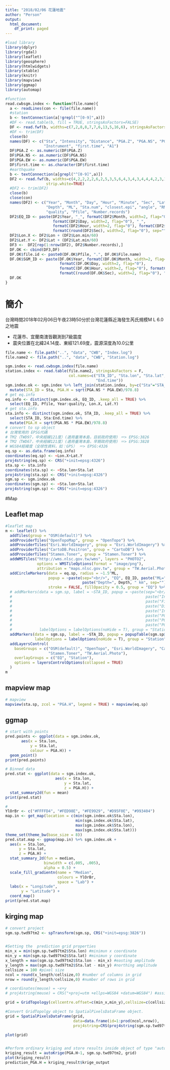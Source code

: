 ```yaml
---
title: "2018/02/06 花蓮地震"
author: "Person"
output:
  html_document:
    df_print: paged
---
```

```r
#load library
library(dplyr)
library(rgdal)
library(leaflet)
library(geosphere)
library(htmlwidgets)
library(xtable)
library(knitr)
library(mapview)
library(ggmap)
library(automap)

#function
read.cwbsgm.index <- function(file.name){
  a <- readLines(con <- file(file.name))
  #station
  b <- textConnection(a[!grepl("^[0-9]",a)])
  #DF <- read.table(b, fill = TRUE, stringsAsFactors=FALSE)
  DF <- read.fwf(b, widths=c(7,2,8,8,7,7,6,13,5,16,6), stringsAsFactors=FALSE, strip.white=TRUE)
  #DF <- trim(DF)
  close(b)
  names(DF) <- c("Sta", "Intensity", "Distance", "PGA.Z", "PGA.NS", "PGA.EW", "Time.elapse", "File.name",
                 "Instrument", "first.time", "A1")
  DF$PGA.Z <- as.numeric(DF$PGA.Z)
  DF$PGA.NS <- as.numeric(DF$PGA.NS)
  DF$PGA.EW <- as.numeric(DF$PGA.EW)
  DF$first.time <- as.character(DF$first.time)
  #earthquake
  b <- textConnection(a[grepl("^[0-9]",a)])
  DF2 <- read.fwf(b, widths=c(4,2,2,2,2,6,2,5,3,5,6,4,3,4,3,4,4,4,2,3,1,13,3), stringsAsFactors=FALSE,
                  strip.white=TRUE)
  #DF2 <- trim(DF2)
  close(b)
  close(con)
  names(DF2) <- c("Year", "Month", "Day", "Hour", "Minute", "Sec", "Lat", "Lat.min", "Lon", "Lon.min", 
                  "Depth", "ML", "Sta.num", "closest.epi", "angle", "RMS", "ERH", "ERZ","N", "Number.sta",
                  "quality", "Pfile", "Number.records")
  DF2$EQ_ID <- paste(DF2$Year, "_", formatC(DF2$Month, width=2, flag="0"), 
                     formatC(DF2$Day, width=2, flag="0"), "_", 
                     formatC(DF2$Hour, width=2, flag="0"), formatC(DF2$Minute, width=2, flag="0"), "_", 
                     formatC(round(DF2$Sec), width=2, flag="0"), sep="")
  DF2$Lon.X <- DF2$Lon + (DF2$Lon.min/60)
  DF2$Lat.Y <- DF2$Lat + (DF2$Lat.min/60)
  DF3 <-  DF2[rep(1:nrow(DF2), DF2$Number.records),]
  DF.OK <- cbind(DF3,DF)
  DF.OK$file.id <- paste0(DF.OK$Pfile, ".", DF.OK$File.name)
  DF.OK$SGM_ID <- paste(DF.OK$Year, formatC(DF.OK$Month, width=2, flag="0"), 
                        formatC(DF.OK$Day, width=2, flag="0"),  
                        formatC(DF.OK$Hour, width=2, flag="0"), formatC(DF.OK$Minute, width=2, flag="0"),  
                        formatC(round(DF.OK$Sec), width=2, flag="0"), ".", DF.OK$Sta, sep="")
  DF.OK
}


```

# 簡介{.Introduction}

台灣時間2018年02月06日午夜23時50分於台灣花蓮縣近海發生芮氏規模M L 6.0之地震

- 花蓮市、宜蘭南澳皆觀測到7級震度
- 震央位置在北緯24.14度、東經121.69度，震源深度為10.0公里


```r
file.name <- file.path("..", "data", "CWB", "Index.log")
file.name2 <- file.path("..", "data", "CWB", "Station.log")

sgm.index <- read.cwbsgm.index(file.name)
station.index <- read.table(file.name2, stringsAsFactors = F, 
                            col.names=c("STA_ID", "Sta.lon", "Sta.lat", "Sta.elevation", "Start.time",
                                        "End.time"))
sgm.index.ok <- sgm.index %>% left_join(station.index, by=c("Sta"="STA_ID")) %>% 
  mutate(STA_ID = Sta, PGA.H = sqrt(PGA.NS * PGA.EW)/978.8)
# get eq.info
eq.info <- distinct(sgm.index.ok, EQ_ID, .keep_all = TRUE) %>%
  select(EQ_ID, Pfile, Year:quality, Lon.X, Lat.Y)
# get sta.info
sta.info <- distinct(sgm.index.ok, STA_ID, .keep_all = TRUE) %>%
  select(STA_ID, Sta:End.time) %>%
  mutate(PGA.H = sqrt(PGA.NS * PGA.EW)/978.8)
# convert to sp object
# 台灣常用的 EPSG代碼
# TM2（TWD97，中央經線121度）(適用臺灣本島，目前政府使用) ＝> EPSG:3826
# TM2（TWD67，中央經線121度）(適用臺灣本島，早期政府使用) ＝> EPSG:3828
# WGS84經緯度（全球性資料，如：GPS） ＝> EPSG:4326
eq.sp <- as.data.frame(eq.info)
coordinates(eq.sp) <- ~Lon.X+Lat.Y
proj4string(eq.sp) <- CRS("+init=epsg:4326")
sta.sp <- sta.info
coordinates(sta.sp) <- ~Sta.lon+Sta.lat
proj4string(sta.sp) <- CRS("+init=epsg:4326")
sgm.sp <- sgm.index.ok
coordinates(sgm.sp) <- ~Sta.lon+Sta.lat
proj4string(sgm.sp) <- CRS("+init=epsg:4326")

```

#Map

## Leaflet map

```r
#leaflet map
m <- leaflet() %>%
  addTiles(group = "OSM(default)") %>%
  addProviderTiles("OpenTopoMap", group = "OpenTopo") %>%
  addProviderTiles("Esri.WorldImagery", group = "Esri.WorldImagery") %>%
  addProviderTiles("CartoDB.Positron", group = "CartoDB") %>%
  addProviderTiles("Stamen.Toner", group = "Stamen.Toner") %>%
  addWMSTiles("http://wms.nlsc.gov.tw/wms", layers = "PHOTO2",
              options = WMSTileOptions(format = "image/png"),
              attribution = "maps.nlsc.gov.tw", group = "TW.Aerial.Photo") %>%
  addCircleMarkers(data = eq.sp, radius = ~1.5^ML, 
                   popup = ~paste(sep="<br/>", "EQ", EQ_ID, paste("ML=", ML),
                                  paste("Depth=", Depth, " km", sep="")),
                   stroke = FALSE, fillOpacity = 0.5, group = "EQ") %>%
  # addMarkers(data = sgm.sp, label = ~STA_ID, popup = ~paste(sep="<br/>", paste("STA=", STA_ID), 
  #                                                           paste("Instrument=", Instrument),
  #                                                           paste("File name=", File.name),
  #                                                           paste("Distance=", Distance, "km"),
  #                                                           paste("Intensity=", Intensity),
  #                                                           paste("PGA.Z=", PGA.Z),
  #                                                           paste("PGA.NS=", PGA.NS),
  #                                                           paste("PGA.EW=", PGA.EW)),
  #            labelOptions = labelOptions(noHide = T), group = "Station") %>%
  addMarkers(data = sgm.sp, label = ~STA_ID, popup = popupTable(sgm.sp@data),
             labelOptions = labelOptions(noHide = T), group = "Station") %>%
  addLayersControl(
    baseGroups = c("OSM(default)", "OpenTopo", "Esri.WorldImagery", "CartoDB", 
                   "Stamen.Toner", "TW.Aerial.Photo"),
    overlayGroups = c("EQ", "Station"),
    options = layersControlOptions(collapsed = TRUE)
  )
m
```

## mapview map

```r
# mapview
mapview(sta.sp, zcol = "PGA.H", legend = TRUE) + mapview(eq.sp)


```

## ggmap

```r
# start with points
pred.points <- ggplot(data = sgm.index.ok,
       aes(x = Sta.lon,
           y = Sta.lat,
           colour = PGA.H)) + 
  geom_point()
print(pred.points)

# Binned data
pred.stat <- ggplot(data = sgm.index.ok,
                      aes(x = Sta.lon,
                          y = Sta.lat,
                          z = PGA.H)) + 
  stat_summary2d(fun = mean)
print(pred.stat)

#
YlOrBr <- c("#FFFFD4", "#FED98E", "#FE9929", "#D95F0E", "#993404")
map.in <- get_map(location = c(min(sgm.index.ok$Sta.lon),
                               min(sgm.index.ok$Sta.lat),
                               max(sgm.index.ok$Sta.lon),
                               max(sgm.index.ok$Sta.lat)))
theme_set(theme_bw(base_size = 8))
pred.stat.map <- ggmap(map.in) %+% sgm.index.ok + 
  aes(x = Sta.lon,
      y = Sta.lat,
      z = PGA.H) +
  stat_summary_2d(fun = median, 
                 binwidth = c(.005, .005),
                 alpha = 0.5) + 
  scale_fill_gradientn(name = "Median",
                       colours = YlOrBr,
                       space = "Lab") + 
  labs(x = "Longitude",
       y = "Latitude") +
  coord_map()
print(pred.stat.map)
```

## kirging map

```r
# convert project
sgm.sp.twd97tm2 <- spTransform(sgm.sp, CRS("+init=epsg:3826"))


#Setting the  prediction grid properties
min_x = min(sgm.sp.twd97tm2$Sta.lon) #minimun x coordinate
min_y = min(sgm.sp.twd97tm2$Sta.lat) #minimun y coordinate
x_length = max(sgm.sp.twd97tm2$Sta.lon - min_x) #easting amplitude
y_length = max(sgm.sp.twd97tm2$Sta.lat - min_y) #northing amplitude
cellsize = 100 #pixel size
ncol = round(x_length/cellsize,0) #number of columns in grid
nrow = round(y_length/cellsize,0) #number of rows in grid

# coordinates(meuse) = ~x+y
# proj4string(meuse) = CRS("+proj=utm +ellps=WGS84 +datum=WGS84") #assign CRS with projected coordinates.

grid = GridTopology(cellcentre.offset=c(min_x,min_y),cellsize=c(cellsize,cellsize),cells.dim=c(ncol,nrow))

#Convert GridTopolgy object to SpatialPixelsDataFrame object.
grid = SpatialPixelsDataFrame(grid,
                              data=data.frame(id=1:prod(ncol,nrow)),
                              proj4string=CRS(proj4string(sgm.sp.twd97tm2)))

plot(grid)


#Perform ordinary kriging and store results inside object of type "autoKrige" "list" 
kriging_result = autoKrige(PGA.H~1, sgm.sp.twd97tm2, grid)
plot(kriging_result)
prediction_PGA.H = kriging_result$krige_output
```


